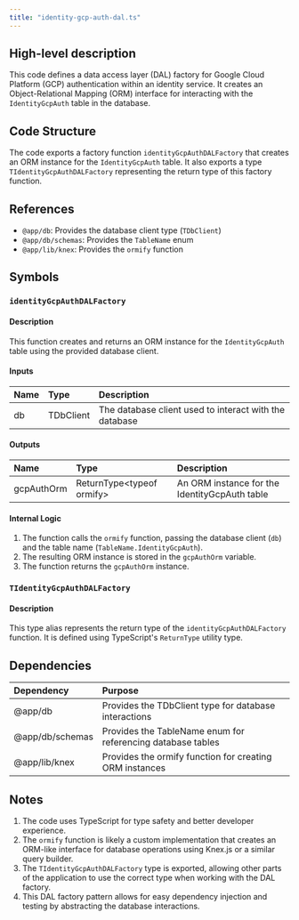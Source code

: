 ```yaml
---
title: "identity-gcp-auth-dal.ts"
---
```


## High-level description
This code defines a data access layer (DAL) factory for Google Cloud Platform (GCP) authentication within an identity service. It creates an Object-Relational Mapping (ORM) interface for interacting with the `IdentityGcpAuth` table in the database.

## Code Structure
The code exports a factory function `identityGcpAuthDALFactory` that creates an ORM instance for the `IdentityGcpAuth` table. It also exports a type `TIdentityGcpAuthDALFactory` representing the return type of this factory function.

## References
- `@app/db`: Provides the database client type (`TDbClient`)
- `@app/db/schemas`: Provides the `TableName` enum
- `@app/lib/knex`: Provides the `ormify` function

## Symbols

### `identityGcpAuthDALFactory`
#### Description
This function creates and returns an ORM instance for the `IdentityGcpAuth` table using the provided database client.

#### Inputs
| Name | Type | Description |
|:-----|:-----|:------------|
| db | TDbClient | The database client used to interact with the database |

#### Outputs
| Name | Type | Description |
|:-----|:-----|:------------|
| gcpAuthOrm | ReturnType&lt;typeof ormify&gt; | An ORM instance for the IdentityGcpAuth table |

#### Internal Logic
1. The function calls the `ormify` function, passing the database client (`db`) and the table name (`TableName.IdentityGcpAuth`).
2. The resulting ORM instance is stored in the `gcpAuthOrm` variable.
3. The function returns the `gcpAuthOrm` instance.

### `TIdentityGcpAuthDALFactory`
#### Description
This type alias represents the return type of the `identityGcpAuthDALFactory` function. It is defined using TypeScript's `ReturnType` utility type.

## Dependencies
| Dependency | Purpose |
|:-----------|:--------|
| @app/db | Provides the TDbClient type for database interactions |
| @app/db/schemas | Provides the TableName enum for referencing database tables |
| @app/lib/knex | Provides the ormify function for creating ORM instances |

## Notes
1. The code uses TypeScript for type safety and better developer experience.
2. The `ormify` function is likely a custom implementation that creates an ORM-like interface for database operations using Knex.js or a similar query builder.
3. The `TIdentityGcpAuthDALFactory` type is exported, allowing other parts of the application to use the correct type when working with the DAL factory.
4. This DAL factory pattern allows for easy dependency injection and testing by abstracting the database interactions.